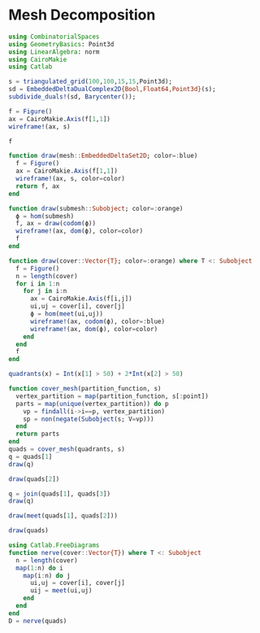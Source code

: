 # Mesh Decomposition

```julia
using CombinatorialSpaces
using GeometryBasics: Point3d
using LinearAlgebra: norm
using CairoMakie
using Catlab

s = triangulated_grid(100,100,15,15,Point3d);
sd = EmbeddedDeltaDualComplex2D{Bool,Float64,Point3d}(s);
subdivide_duals!(sd, Barycenter());

f = Figure()
ax = CairoMakie.Axis(f[1,1])
wireframe!(ax, s)

f
```

```julia
function draw(mesh::EmbeddedDeltaSet2D; color=:blue)
  f = Figure()
  ax = CairoMakie.Axis(f[1,1])
  wireframe!(ax, s, color=color)
  return f, ax
end

function draw(submesh::Subobject; color=:orange)
  ϕ = hom(submesh)
  f, ax = draw(codom(ϕ))
  wireframe!(ax, dom(ϕ), color=color)
  f
end

function draw(cover::Vector{T}; color=:orange) where T <: Subobject
  f = Figure()
  n = length(cover)
  for i in 1:n
    for j in i:n
      ax = CairoMakie.Axis(f[i,j])
      ui,uj = cover[i], cover[j]
      ϕ = hom(meet(ui,uj))
      wireframe!(ax, codom(ϕ), color=:blue)
      wireframe!(ax, dom(ϕ), color=color)
    end
  end
  f
end
```

```julia
quadrants(x) = Int(x[1] > 50) + 2*Int(x[2] > 50)

function cover_mesh(partition_function, s)
  vertex_partition = map(partition_function, s[:point])
  parts = map(unique(vertex_partition)) do p
    vp = findall(i->i==p, vertex_partition)
    sp = non(negate(Subobject(s; V=vp)))
  end
  return parts
end
quads = cover_mesh(quadrants, s)
q = quads[1]
draw(q)
```
```julia
draw(quads[2])
```

```julia
q = join(quads[1], quads[3])
draw(q)
```

```julia
draw(meet(quads[1], quads[2]))
```

```julia
draw(quads)
```

```julia
using Catlab.FreeDiagrams
function nerve(cover::Vector{T}) where T <: Subobject
  n = length(cover)
  map(1:n) do i
    map(i:n) do j
      ui,uj = cover[i], cover[j]
      uij = meet(ui,uj)
    end
  end
end
D = nerve(quads)
```

```julia
```